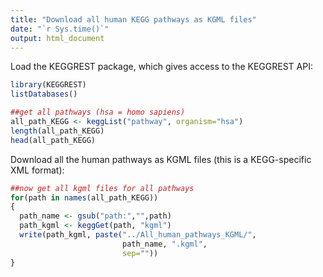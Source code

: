 ```yaml
---
title: "Download all human KEGG pathways as KGML files"
date: "`r Sys.time()`"
output: html_document
---
```


Load the KEGGREST package, which gives access to the KEGGREST API:

```r
library(KEGGREST)
listDatabases()
```


```r
##get all pathways (hsa = homo sapiens)
all_path_KEGG <- keggList("pathway", organism="hsa")
length(all_path_KEGG)
head(all_path_KEGG)
```

Download all the human pathways as KGML files (this is a KEGG-specific XML format):

```r
##now get all kgml files for all pathways
for(path in names(all_path_KEGG))
{
  path_name <- gsub("path:","",path)
  path_kgml <- keggGet(path, "kgml")
  write(path_kgml, paste("../All_human_pathways_KGML/",
                         path_name, ".kgml",
                         sep=""))
}
```
